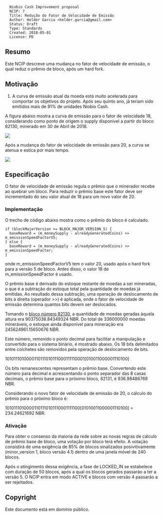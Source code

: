 <pre>
  Niobio Cash Improvement proposal
  NCIP: 7
  Title: Redução do Fator de Velocidade de Emissão
  Author: Helder Garcia <helder.garcia@gmail.com>
  Status: Draft
  Type: Standards
  Created: 2018-05-01
  License: PD
</pre>

==Resumo==

Este NCIP descreve uma mudança no fator de velocidade de emissão, o qual reduz o prêmio de bloco, após um hard fork.

==Motivação==

# A curva de emissão atual da moeda está muito acelerada para comportar os objetivos do projeto. Após seu quinto ano, já teriam sido emitidos mais de 91% de unidades Niobio Cash.

A figura abaixo mostra a curva de emissão para o fator de velocidade 18, considerando como ponto de origem o supply disponível a partir do bloco 82130, minerado em 30 de Abril de 2018.

<img src="ncip-0007/NCIP0007-Figure01.png" align="middle"></img>

Após a mudança do fator de velocidade de emissão para 20, a curva se atenua e estica por mais tempo.

<img src="ncip-0007/NCIP0007-Figure02.png" align="middle"></img>

==Especificação==

O fator de velocidade de emissão regula o prêmio que o minerador recebe ao quebrar um bloco. Para reduzir o prêmio base este fator deve ser incrementado do seu valor atual de 18 para um novo valor de 20.

===Implementação===

O trecho de código abaixo mostra como o prêmio do bloco é calculado.

<pre>
if (blockMajorVersion >= BLOCK_MAJOR_VERSION_5) {
  baseReward = (m_moneySupply - alreadyGeneratedCoins) >> m_emissionSpeedFactorV5;
} else {
  baseReward = (m_moneySupply - alreadyGeneratedCoins) >> m_emissionSpeedFactor;
}
</pre>

onde m_emissionSpeedFactorV5 tem o valor 20, usado após o hard fork para a versão 5 de bloco. Antes disso, o valor 18 de m_emissionSpeedFactor é usado.

O prêmio base é derivado do estoque restante de moedas a ser mineradas, o que é a subtração do estoque total pela quantidade de moedas já emitidas. Ao resultado dessa subtração, uma operação de deslocamento de bits à direita (operador >>) é aplicada, onde o fator de velocidade de emissão determina quantos bits devem ser deslocados.

Tomando o  [http://explorer.niobiocash.com/?hash=77b657f41683b01e6fe4f8cc854e5abff963de131eda75186ad638ce294bb58a#blockchain_block bloco número 82130], a quantidade de moedas geradas àquela altura era 90375038.84349324 NBR. Do total de 336000000 moedas mineráveis, o estoque ainda disponível para mineração era 245624961.15650676 NBR.

Este número, removido o ponto decimal para facilitar a manipulação e convertido para o sistema binário, é mostrado abaixo. Os 18 bits delimitados entre colchetes são removidos pela operação de deslocamento de bits.

1010111010000110111010111000111110001[010011000001110100]

Os bits remanescentes representam o prêmio base. Convertendo este número para decimal e acrescentando o ponto separador das 8 casas decimais, o prêmio base para o próximo bloco, 82131, é 936.98486769 NBR.

Considerando o novo fator de velocidade de emissão de 20, o cálculo do prêmio para o próximo bloco é:

10101110100001101110101110001111100[01010011000001110100] = 234.24621692 NBR.

===Ativação===

Para obter o consenso da maioria da rede sobre as novas regras de cálculo de prêmio base de bloco, uma votação por bloco terá efeito. A votação consistirá de uma exigência de 85% de blocos sinalizados posivitivamente (minor_version 1, bloco versão 4.1) dentro de uma janela móvel de 240 blocos.

Após o atingimento dessa exigência, a fase de LOCKED_IN se estabelece com duração de 50 blocos, após a qual os blocos gerados passarão a ter a versão 5. O NCIP entra em modo ACTIVE e blocos com versão 4 passarão a ser rejeitados.

==Copyright==

Este documento está em domínio público.
